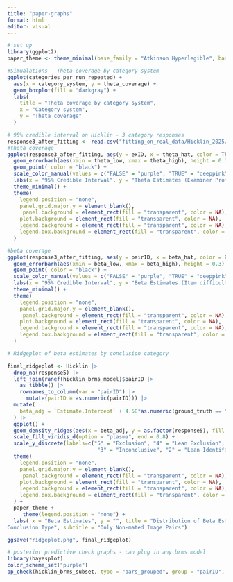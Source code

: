 ```yaml
---
title: "paper-graphs"
format: html
editor: visual
---
```


```r
# set up
library(ggplot2)
paper_theme <- theme_minimal(base_family = "Atkinson Hyperlegible", base_size = 16)
```

```r
#Simualations - Theta coverage by category system
ggplot(categories_per_run_repeated) +
  aes(x = category_system, y = theta_coverage) +
  geom_boxplot(fill = "darkgray") +
  labs(
    title = "Theta coverage by category system",
    x = "Category system",
    y = "Theta coverage"
  )
```

```r
# 95% credible interval on Hicklin - 3 category responses
response3_after_fitting <- read.csv("fitting_on_real_data/Hicklin_2025/Hicklin_3category_fitting.csv")
#theta coverage
ggplot(response3_after_fitting, aes(y = exID, x = theta_hat, color = ThetaContainsZero)) +
  geom_errorbarh(aes(xmin = theta_low, xmax = theta_high), height = 0.3) +
  geom_point( color = "black") +
  scale_color_manual(values = c("FALSE" = "purple", "TRUE" = "deeppink")) +
  labs(x = "95% Credible Interval", y = "Theta Estimates (Examiner Proficiency)") +
  theme_minimal() +
  theme(
    legend.position = "none",  
    panel.grid.major.y = element_blank(),
     panel.background = element_rect(fill = "transparent", color = NA),
    plot.background = element_rect(fill = "transparent", color = NA), 
    legend.background = element_rect(fill = "transparent", color = NA),
    legend.box.background = element_rect(fill = "transparent", color = NA)
  )

#beta coverage
ggplot(response3_after_fitting, aes(y = pairID, x = beta_hat, color = BetaContainsZero)) +
  geom_errorbarh(aes(xmin = beta_low, xmax = beta_high), height = 0.3) +
  geom_point( color = "black") +
  scale_color_manual(values = c("FALSE" = "purple", "TRUE" = "deeppink")) +
  labs(x = "95% Credible Interval", y = "Beta Estimates (Item difficulty)") +
  theme_minimal() +
  theme(
    legend.position = "none",  
    panel.grid.major.y = element_blank(),
     panel.background = element_rect(fill = "transparent", color = NA),
    plot.background = element_rect(fill = "transparent", color = NA), 
    legend.background = element_rect(fill = "transparent", color = NA),
    legend.box.background = element_rect(fill = "transparent", color = NA)
  )
```

```r
# Ridgeplot of beta estimates by conclusion category

final_ridgeplot <- Hicklin |>
  drop_na(response5) |>
  left_join(ranef(hicklin_brms_model)$pairID |>
    as_tibble() |> 
    rownames_to_column(var = "pairID") |>
      mutate(pairID = as.numeric(pairID))) |> 
  mutate(
    beta_adj = `Estimate.Intercept` + 4.58*as.numeric(ground_truth == "N")
  ) |>
  ggplot() + 
  geom_density_ridges(aes(x = beta_adj, y = as.factor(response5), fill = as.factor(response5))) +
  scale_fill_viridis_d(option = "plasma", end = 0.8) +
  scale_y_discrete(labels=c("5" = "Exclusion", "4" = "Lean Exclusion",
                             "3" = "Inconclusive", "2" = "Lean Identification", "1" = "Identification")) +
  theme(
    legend.position = "none",  
    panel.grid.major.y = element_blank(),
     panel.background = element_rect(fill = "transparent", color = NA),
    plot.background = element_rect(fill = "transparent", color = NA), 
    legend.background = element_rect(fill = "transparent", color = NA),
    legend.box.background = element_rect(fill = "transparent", color = NA)
  ) +
  paper_theme +
     theme(legend.position = "none") +
  labs( x = "Beta Estimates", y = "", title = "Distribution of Beta Estimates for Each 
Conclusion Type", subtitle = "Only Non-mated Image Pairs")

ggsave("ridgeplot.png", final_ridgeplot)
```

```r
# posterior predictive check graphs - can plug in any brms model
library(bayesplot)
color_scheme_set("purple")
pp_check(hicklin_brms_subset, type = "bars_grouped", group = "pairID", stat = "median" )
```
